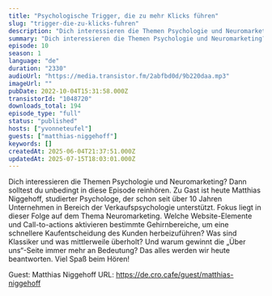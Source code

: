 ```yaml
---
title: "Psychologische Trigger, die zu mehr Klicks führen"
slug: "trigger-die-zu-klicks-fuhren"
description: "Dich interessieren die Themen Psychologie und Neuromarketing? Dann solltest du unbedingt in diese Episode reinhören. Zu Gast ist heute Matthias Niggehoff, studierter Psychologe, der schon seit über 10 Jahren Unternehmen in Bereich der Verkaufspsychologie unterstützt. Fokus liegt in dieser Folge auf dem Thema Neuromarketing. Welche Website-Elemente und Call-to-actions aktivieren bestimmte Gehirnbereiche, um eine schnellere Kaufentscheidung des Kunden herbeizuführen? Was sind Klassiker und was mittlerweile überholt? Und warum gewinnt die „Über uns“-Seite immer mehr an Bedeutung? Das alles werden wir heute beantworten.\nViel Spaß beim Hören!\n\nGuest: Matthias Niggehoff\nURL: https://de.cro.cafe/guest/matthias-niggehoff"
summary: "Dich interessieren die Themen Psychologie und Neuromarketing? Dann solltest du unbedingt in diese Episode reinhören. Zu Gast ist heute Matthias Niggehoff, studierter Psychologe, der schon seit über 10 Jahren Unternehmen in Bereich der Verkaufspsychologie unterstützt. Fokus liegt in dieser Folge auf dem Thema Neuromarketing. Welche Website-Elemente und Call-to-actions aktivieren bestimmte Gehirnbereiche, um eine schnellere Kaufentscheidung des Kunden herbeizuführen? Was sind Klassiker und was mittlerweile überholt? Und warum gewinnt die „Über uns“-Seite immer mehr an Bedeutung? Das alles werden wir heute beantworten.\r\n\r\nViel Spaß beim Hören!"
episode: 10
season: 1
language: "de"
duration: "2330"
audioUrl: "https://media.transistor.fm/2abfbd0d/9b220daa.mp3"
imageUrl: ""
pubDate: 2022-10-04T15:31:58.000Z
transistorId: "1048720"
downloads_total: 194
episode_type: "full"
status: "published"
hosts: ["yvonneteufel"]
guests: ["matthias-niggehoff"]
keywords: []
createdAt: 2025-06-04T21:37:51.000Z
updatedAt: 2025-07-15T18:03:01.000Z
---
```


Dich interessieren die Themen Psychologie und Neuromarketing? Dann solltest du unbedingt in diese Episode reinhören. Zu Gast ist heute Matthias Niggehoff, studierter Psychologe, der schon seit über 10 Jahren Unternehmen in Bereich der Verkaufspsychologie unterstützt. Fokus liegt in dieser Folge auf dem Thema Neuromarketing. Welche Website-Elemente und Call-to-actions aktivieren bestimmte Gehirnbereiche, um eine schnellere Kaufentscheidung des Kunden herbeizuführen? Was sind Klassiker und was mittlerweile überholt? Und warum gewinnt die „Über uns“-Seite immer mehr an Bedeutung? Das alles werden wir heute beantworten.
Viel Spaß beim Hören!

Guest: Matthias Niggehoff
URL: https://de.cro.cafe/guest/matthias-niggehoff
